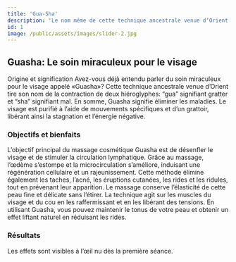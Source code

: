 ```yaml
---
title: 'Gua-Sha'
description: 'Le nom même de cette technique ancestrale venue d’Orient trouve son origine dans la contraction de deux hiéroglyphes: “gua” – gratter et “ sha” – mal.'
id: 1
image: /public/assets/images/slider-2.jpg
---
```


## Guasha: Le soin miraculeux pour le visage

Origine et signification
Avez-vous déjà entendu parler du soin miraculeux pour le visage appelé «Guasha»? Cette technique ancestrale venue d’Orient tire son nom de la contraction de deux hiéroglyphes: “gua” signifiant gratter et “sha” signifiant mal. En somme, Guasha signifie éliminer les maladies. Le visage est purifié à l’aide de mouvements spécifiques et d’un grattoir, libérant ainsi la stagnation et l’énergie négative.

### Objectifs et bienfaits

L’objectif principal du massage cosmétique Guasha est de désenfler le visage et de stimuler la circulation lymphatique. Grâce au massage, l’œdème s’estompe et la microcirculation s’améliore, induisant une régénération cellulaire et un rajeunissement. Cette méthode élimine également les taches, l’acné, les éruptions cutanées, les rides et les ridules, tout en prévenant leur apparition. Le massage conserve l’élasticité de cette peau fine et délicate sans l’étirer. La technique agit sur les muscles du visage et du cou en les raffermissant et en les libérant des tensions. En utilisant Guasha, vous pouvez maintenir le tonus de votre peau et obtenir un effet liftant naturel en réduisant les rides.

### Résultats

Les effets sont visibles à l’œil nu dès la première séance.
